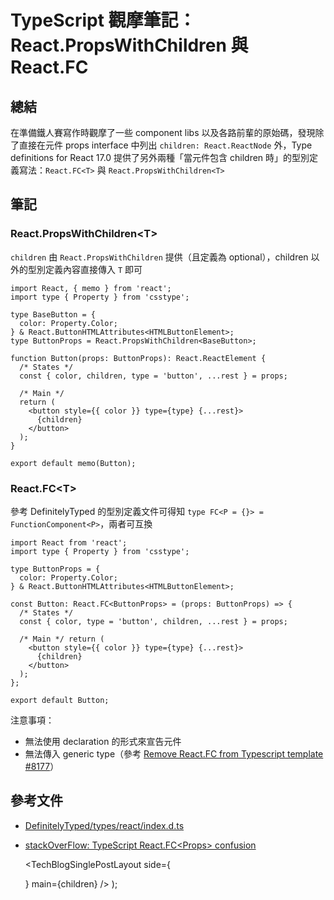 # TypeScript 觀摩筆記：React.PropsWithChildren 與 React.FC


## 總結

在準備鐵人賽寫作時觀摩了一些 component libs 以及各路前輩的原始碼，發現除了直接在元件 props interface 中列出 `children: React.ReactNode` 外，Type definitions for React 17.0 提供了另外兩種「當元件包含 children 時」的型別定義寫法：`React.FC<T>` 與 `React.PropsWithChildren<T>`

## 筆記

### React.PropsWithChildren\<T\>

`children` 由 `React.PropsWithChildren` 提供（且定義為 optional），children 以外的型別定義內容直接傳入 `T` 即可

```tsx
import React, { memo } from 'react';
import type { Property } from 'csstype';

type BaseButton = {
  color: Property.Color;
} & React.ButtonHTMLAttributes<HTMLButtonElement>;
type ButtonProps = React.PropsWithChildren<BaseButton>;

function Button(props: ButtonProps): React.ReactElement {
  /* States */
  const { color, children, type = 'button', ...rest } = props;

  /* Main */
  return (
    <button style={{ color }} type={type} {...rest}>
      {children}
    </button>
  );
}

export default memo(Button);
```

### React.FC\<T\>

參考 DefinitelyTyped 的型別定義文件可得知 `type FC<P = {}> = FunctionComponent<P>`，兩者可互換

```tsx
import React from 'react';
import type { Property } from 'csstype';

type ButtonProps = {
  color: Property.Color;
} & React.ButtonHTMLAttributes<HTMLButtonElement>;

const Button: React.FC<ButtonProps> = (props: ButtonProps) => {
  /* States */
  const { color, type = 'button', children, ...rest } = props;

  /* Main */ return (
    <button style={{ color }} type={type} {...rest}>
      {children}
    </button>
  );
};

export default Button;
```

注意事項：

- 無法使用 declaration 的形式來宣告元件
- 無法傳入 generic type（參考 [Remove React.FC from Typescript template #8177](https://github.com/facebook/create-react-app/pull/8177)）

## 參考文件

- [DefinitelyTyped/types/react/index.d.ts](https://github.com/DefinitelyTyped/DefinitelyTyped/blob/d076add9f29db350a19bd94c37b197729cc02f87/types/react/index.d.ts)
- [stackOverFlow: TypeScript React.FC\<Props\> confusion](https://stackoverflow.com/questions/59988667/typescript-react-fcprops-confusion)

  <TechBlogSinglePostLayout side={<div />} main={children} />
);
